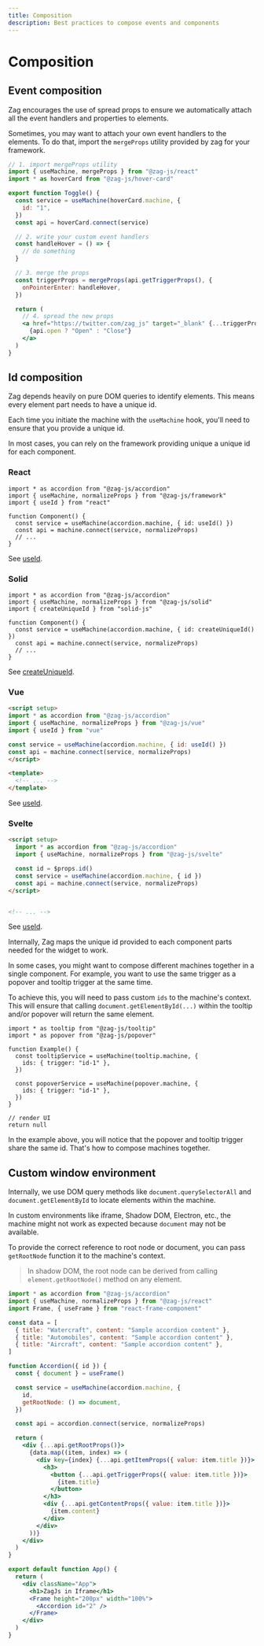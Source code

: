 ```yaml
---
title: Composition
description: Best practices to compose events and components
---
```


# Composition

## Event composition

Zag encourages the use of spread props to ensure we automatically attach all the
event handlers and properties to elements.

Sometimes, you may want to attach your own event handlers to the elements. To do
that, import the `mergeProps` utility provided by zag for your framework.

```jsx
// 1. import mergeProps utility
import { useMachine, mergeProps } from "@zag-js/react"
import * as hoverCard from "@zag-js/hover-card"

export function Toggle() {
  const service = useMachine(hoverCard.machine, {
    id: "1",
  })
  const api = hoverCard.connect(service)

  // 2. write your custom event handlers
  const handleHover = () => {
    // do something
  }

  // 3. merge the props
  const triggerProps = mergeProps(api.getTriggerProps(), {
    onPointerEnter: handleHover,
  })

  return (
    // 4. spread the new props
    <a href="https://twitter.com/zag_js" target="_blank" {...triggerProps}>
      {api.open ? "Open" : "Close"}
    </a>
  )
}
```

## Id composition

Zag depends heavily on pure DOM queries to identify elements. This means every
element part needs to have a unique id.

Each time you initiate the machine with the `useMachine` hook, you'll need to
ensure that you provide a unique id.

In most cases, you can rely on the framework providing unique a unique id for each component.

### React

```tsx
import * as accordion from "@zag-js/accordion"
import { useMachine, normalizeProps } from "@zag-js/framework"
import { useId } from "react"

function Component() {
  const service = useMachine(accordion.machine, { id: useId() })
  const api = machine.connect(service, normalizeProps)
  // ...
}
```

See [useId](https://react.dev/reference/react/useId).

### Solid

```tsx
import * as accordion from "@zag-js/accordion"
import { useMachine, normalizeProps } from "@zag-js/solid"
import { createUniqueId } from "solid-js"

function Component() {
  const service = useMachine(accordion.machine, { id: createUniqueId() })
  const api = machine.connect(service, normalizeProps)
  // ...
}
```

See [createUniqueId](https://docs.solidjs.com/reference/component-apis/create-unique-id).

### Vue

```html
<script setup>
import * as accordion from "@zag-js/accordion"
import { useMachine, normalizeProps } from "@zag-js/vue"
import { useId } from "vue"

const service = useMachine(accordion.machine, { id: useId() })
const api = machine.connect(service, normalizeProps)
</script>

<template>
  <!-- ... -->
</template>
```

See [useId](https://vuejs.org/api/composition-api-helpers#useid).

### Svelte

```html
<script setup>
  import * as accordion from "@zag-js/accordion"
  import { useMachine, normalizeProps } from "@zag-js/svelte"

  const id = $props.id()
  const service = useMachine(accordion.machine, { id })
  const api = machine.connect(service, normalizeProps)
</script>


<!-- ... -->
```

See [useId](https://svelte.dev/docs/svelte/$props#$props.id()).

Internally, Zag maps the unique id provided to each component parts needed for
the widget to work.

In some cases, you might want to compose different machines together in a single
component. For example, you want to use the same trigger as a popover and
tooltip trigger at the same time.

To achieve this, you will need to pass custom `ids` to the machine's context.
This will ensure that calling `document.getElementById(...)` within the tooltip
and/or popover will return the same element.

```tsx {7,12}
import * as tooltip from "@zag-js/tooltip"
import * as popover from "@zag-js/popover"

function Example() {
  const tooltipService = useMachine(tooltip.machine, {
    ids: { trigger: "id-1" },
  })

  const popoverService = useMachine(popover.machine, {
    ids: { trigger: "id-1" },
  })
}

// render UI
return null
```

In the example above, you will notice that the popover and tooltip trigger share
the same id. That's how to compose machines together.

## Custom window environment

Internally, we use DOM query methods like `document.querySelectorAll` and
`document.getElementById` to locate elements within the machine.

In custom environments like iframe, Shadow DOM, Electron, etc., the machine
might not work as expected because `document` may not be available.

To provide the correct reference to root node or document, you can pass
`getRootNode` function it to the machine's context.

> In shadow DOM, the root node can be derived from calling
> `element.getRootNode()` method on any element.

```jsx {12,15,42}
import * as accordion from "@zag-js/accordion"
import { useMachine, normalizeProps } from "@zag-js/react"
import Frame, { useFrame } from "react-frame-component"

const data = [
  { title: "Watercraft", content: "Sample accordion content" },
  { title: "Automobiles", content: "Sample accordion content" },
  { title: "Aircraft", content: "Sample accordion content" },
]

function Accordion({ id }) {
  const { document } = useFrame()

  const service = useMachine(accordion.machine, {
    id,
    getRootNode: () => document,
  })

  const api = accordion.connect(service, normalizeProps)

  return (
    <div {...api.getRootProps()}>
      {data.map((item, index) => (
        <div key={index} {...api.getItemProps({ value: item.title })}>
          <h3>
            <button {...api.getTriggerProps({ value: item.title })}>
              {item.title}
            </button>
          </h3>
          <div {...api.getContentProps({ value: item.title })}>
            {item.content}
          </div>
        </div>
      ))}
    </div>
  )
}

export default function App() {
  return (
    <div className="App">
      <h1>ZagJs in Iframe</h1>
      <Frame height="200px" width="100%">
        <Accordion id="2" />
      </Frame>
    </div>
  )
}
```

